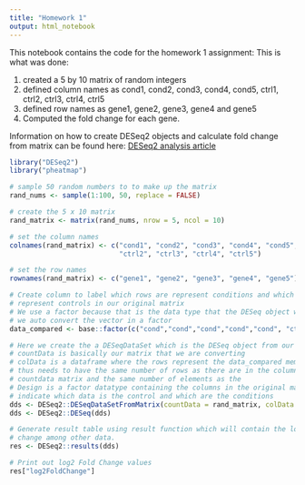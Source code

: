 ```yaml
---
title: "Homework 1"
output: html_notebook
---
```


This notebook contains the code for the homework 1 assignment: This is what was 
done:

1. created a 5 by 10 matrix of random integers
2. defined column names as cond1, cond2, cond3, cond4, cond5, ctrl1, ctrl2, 
   ctrl3, ctrl4, ctrl5
3. defined row names as gene1, gene2, gene3, gene4 and gene5
4. Computed the fold change for each gene.

Information on how to create DESeq2 objects and calculate fold change from 
matrix can be found here:
[DESeq2 analysis article](https://bioconductor.org/packages/devel/bioc/vignettes/DESeq2/inst/doc/DESeq2.html)

```r
library("DESeq2")
library("pheatmap")

# sample 50 random numbers to to make up the matrix
rand_nums <- sample(1:100, 50, replace = FALSE)

# create the 5 x 10 matrix
rand_matrix <- matrix(rand_nums, nrow = 5, ncol = 10)

# set the column names
colnames(rand_matrix) <- c("cond1", "cond2", "cond3", "cond4", "cond5", "ctrl1",
                           "ctrl2", "ctrl3", "ctrl4", "ctrl5")

# set the row names
rownames(rand_matrix) <- c("gene1", "gene2", "gene3", "gene4", "gene5")

# Create column to label which rows are represent conditions and which rows 
# represent controls in our original matrix
# We use a factor because that is the data type that the DESeq object wants and
# we auto convert the vector in a factor
data_compared <- base::factor(c("cond","cond","cond","cond","cond", "ctrl","ctrl","ctrl","ctrl","ctrl"))

# Here we create the a DESeqDataSet which is the DESeq object from our matrix
# countData is basically our matrix that we are converting
# colData is a dataframe where the rows represent the data_compared members and 
# thus needs to have the same number of rows as there are in the columns in the 
# countdata matrix and the same number of elements as the 
# Design is a factor datatype containing the columns in the original matrix to
# indicate which data is the control and which are the conditions
dds <- DESeq2::DESeqDataSetFromMatrix(countData = rand_matrix, colData = DataFrame(data_compared), design = ~ data_compared)
dds <- DESeq2::DESeq(dds)

# Generate result table using result function which will contain the log2 fold 
# change among other data.
res <- DESeq2::results(dds)

# Print out log2 Fold Change values
res["log2FoldChange"]
```